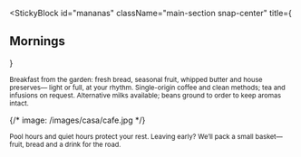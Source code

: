 
<StickyBlock
  id="mananas"
  className="main-section snap-center"
  title={<Reveal preset="up"><h2 className="text-2xl md:text-4xl font-semibold">Mornings</h2></Reveal>}
>
  <Sub id="desayuno" preset="up">
    Breakfast from the garden: fresh bread, seasonal fruit, whipped butter and house preserves—
    light or full, at your rhythm.
  </Sub>

  <Sub id="programa_cafe" preset="left">
    Single-origin coffee and clean methods; tea and infusions on request.
    Alternative milks available; beans ground to order to keep aromas intact.
  </Sub>

  {/* image: /images/casa/cafe.jpg */}
  <ParallaxImage
    src="/images/casa/cafe.jpg"
    alt="Mornings: coffee, light and calm"
    heightVh={46}
    speed={0.22}
  />

  <Sub id="ritmo" preset="fade">
    Pool hours and quiet hours protect your rest. Leaving early? We’ll pack a small basket—
    fruit, bread and a drink for the road.
  </Sub>
</StickyBlock>